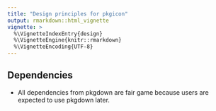 ```yaml
---
title: "Design principles for pkgicon"
output: rmarkdown::html_vignette
vignette: >
  %\VignetteIndexEntry{design}
  %\VignetteEngine{knitr::rmarkdown}
  %\VignetteEncoding{UTF-8}
---
```


## Dependencies

- All dependencies from pkgdown are fair game because users are expected to use
  pkgdown later.
